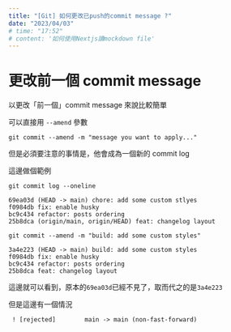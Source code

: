 ```yaml
---
title: "[Git] 如何更改已push的commit message ?"
date: "2023/04/03"
# time: "17:52"
# content: '如何使用Nextjs讀mockdown file'
---
```


# 更改前一個 commit message

以更改「前一個」commit message 來說比較簡單

可以直接用 `--amend` 參數

```
git commit --amend -m "message you want to apply..."
```

但是必須要注意的事情是，他會成為一個新的 commit log

這邊做個範例

```
git commit log --oneline
```

```
69ea03d (HEAD -> main) chore: add some custom stlyes
f0984db fix: enable husky
bc9c434 refactor: posts ordering
25b8dca (origin/main, origin/HEAD) feat: changelog layout
```

```
git commit --amend -m "build: add some custom styles"
```

```
3a4e223 (HEAD -> main) build: add some custom styles
f0984db fix: enable husky
bc9c434 refactor: posts ordering
25b8dca feat: changelog layout
```

這邊就可以看到，原本的`69ea03d`已經不見了，取而代之的是`3a4e223`

但是這邊有一個情況

```
 ! [rejected]        main -> main (non-fast-forward)
```
